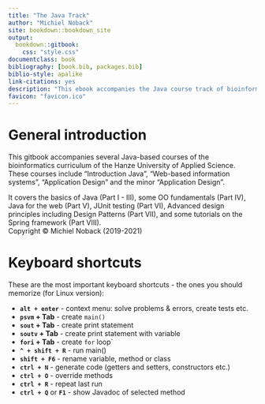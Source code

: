 ```yaml
--- 
title: "The Java Track"
author: "Michiel Noback"
site: bookdown::bookdown_site
output:
  bookdown::gitbook:
    css: "style.css"
documentclass: book
bibliography: [book.bib, packages.bib]
biblio-style: apalike
link-citations: yes
description: "This ebook accompanies the Java course track of bioinformatics at the Hanze University of Applied Science, Groningen (The Netherlands)."
favicon: "favicon.ico"
---
```



# General introduction

This gitbook accompanies several Java-based courses of the bioinformatics curriculum of the Hanze University of Applied Science. These courses include "Introduction Java", "Web-based information systems", "Application Design" and the minor "Application Design".

It covers the basics of Java (Part I - III), some OO fundamentals (Part IV), Java for the web (Part V), JUnit testing (Part VI), Advanced design principles including Design Patterns (Part VII), and some tutorials on the Spring framework (Part VIII).  
Copyright &copy; Michiel Noback (2019-2021)


# Keyboard shortcuts 

These are the most important keyboard shortcuts - the ones you should memorize (for Linux version):

- **`alt + enter`** - context menu: solve problems & errors, create tests etc.
- **`psvm` + Tab** - create `main()`
- **`sout` + Tab** - create print statement
- **`soutv` + Tab** - create print statement with variable
- **`fori` + Tab** - create `for` loop`
- **`^ + shift + R`** - run main()
- **`shift + F6`** - rename variable, method or class
- **`ctrl + N`** - generate code (getters and setters, constructors etc.)
- **`ctrl + O`** - override methods
- **`ctrl + R`** - repeat last run
- **`ctrl + Q`** or **`F1`** - show Javadoc of selected method

